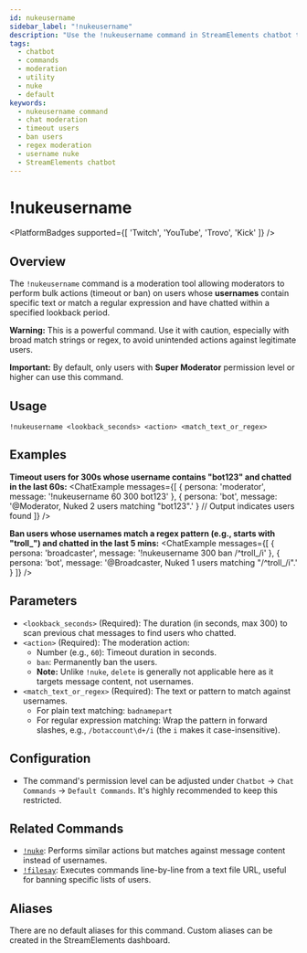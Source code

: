 ```yaml
---
id: nukeusername
sidebar_label: "!nukeusername"
description: "Use the !nukeusername command in StreamElements chatbot to moderate chat by timing out or banning users whose usernames match specific text or regex."
tags:
  - chatbot
  - commands
  - moderation
  - utility
  - nuke
  - default
keywords:
  - nukeusername command
  - chat moderation
  - timeout users
  - ban users
  - regex moderation
  - username nuke
  - StreamElements chatbot
---
```



# !nukeusername

<PlatformBadges supported={[ 'Twitch', 'YouTube', 'Trovo', 'Kick' ]} />

## Overview

The `!nukeusername` command is a moderation tool allowing moderators to perform bulk actions (timeout or ban) on users whose **usernames** contain specific text or match a regular expression and have chatted within a specified lookback period.

**Warning:** This is a powerful command. Use it with caution, especially with broad match strings or regex, to avoid unintended actions against legitimate users.

**Important:** By default, only users with **Super Moderator** permission level or higher can use this command.

## Usage

```streamelements
!nukeusername <lookback_seconds> <action> <match_text_or_regex>
```

## Examples

**Timeout users for 300s whose username contains "bot123" and chatted in the last 60s:**
<ChatExample messages={[
  { persona: 'moderator', message: '!nukeusername 60 300 bot123' },
  { persona: 'bot', message: '@Moderator, Nuked 2 users matching "bot123".' } // Output indicates users found
]} />

**Ban users whose usernames match a regex pattern (e.g., starts with "troll_") and chatted in the last 5 mins:**
<ChatExample messages={[
  { persona: 'broadcaster', message: '!nukeusername 300 ban /^troll_/i' },
  { persona: 'bot', message: '@Broadcaster, Nuked 1 users matching "/^troll_/i".' }
]} />

## Parameters

*   `<lookback_seconds>` (Required): The duration (in seconds, max 300) to scan previous chat messages to find users who chatted.
*   `<action>` (Required): The moderation action:
    *   Number (e.g., `60`): Timeout duration in seconds.
    *   `ban`: Permanently ban the users.
    *   **Note:** Unlike `!nuke`, `delete` is generally not applicable here as it targets message content, not usernames.
*   `<match_text_or_regex>` (Required): The text or pattern to match against usernames.
    *   For plain text matching: `badnamepart`
    *   For regular expression matching: Wrap the pattern in forward slashes, e.g., `/botaccount\d+/i` (the `i` makes it case-insensitive).

## Configuration

*   The command's permission level can be adjusted under `Chatbot` -> `Chat Commands` -> `Default Commands`. It's highly recommended to keep this restricted.

## Related Commands

*   [`!nuke`](nuke.mdx): Performs similar actions but matches against message content instead of usernames.
*   [`!filesay`](filesay.mdx): Executes commands line-by-line from a text file URL, useful for banning specific lists of users.

## Aliases

There are no default aliases for this command. Custom aliases can be created in the StreamElements dashboard.
